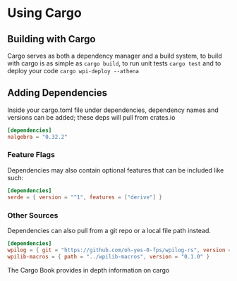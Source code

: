 # Using Cargo

## Building with Cargo

Cargo serves as both a dependency manager and a build system, to build with cargo is as simple as
`cargo build`, to run unit tests `cargo test` and to deploy your code `cargo wpi-deploy --athena`

## Adding Dependencies

Inside your cargo.toml file under dependencies, dependency names and versions can be added; these deps will pull from
crates.io

```toml copy filename="cargo.toml" /md,mdx/
[dependencies]
nalgebra = "0.32.2"
```

### Feature Flags

Dependencies may also contain optional features that can be included like such:

```toml copy filename="cargo.toml" /md,mdx/
[dependencies]
serde = { version = "^1", features = ["derive"] }
```

### Other Sources

Dependencies can also pull from a git repo or a local file path instead.

```toml copy filename="cargo.toml" /md,mdx/
[dependencies]
wpilog = { git = "https://github.com/oh-yes-0-fps/wpilog-rs", version = "^0.1", features = [ "tracing" ] }
wpilib-macros = { path = "../wpilib-macros", version = "0.1.0" }
```


<Callout>
  <Link href="https://doc.rust-lang.org/cargo/guide/dependencies.html">
    <p>The Cargo Book provides in depth information on cargo</p>
  </Link>
</Callout>
